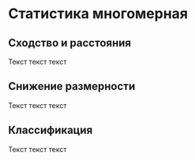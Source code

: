 # Статистика многомерная

## Сходство и расстояния

Текст текст текст

## Снижение размерности

Текст текст текст

## Классификация

Текст текст текст
